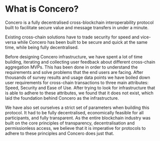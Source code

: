 # What is Concero?

Concero is a fully decentralised cross-blockchain interoperability protocol built to facilitate secure value and message transfers in under a minute.

Existing cross-chain solutions have to trade security for speed and vice-versa while Concero has been built to be secure and quick at the same time, while being fully decentralised.

Before designing Concero infrastructure, we have spent a lot of time building, iterating and collecting user feedback about different cross-chain aggregation MVPs. This has been done in order to understand the requirements and solve problems that the end users are facing. After thousands of survey results and usage data points we have boiled down user requirements for cross-chain transactions to three main attributes: Speed, Security and Ease of Use. After trying to look for infrastructure that is able to adhere to these attributes, we found that it does not exist, which laid the foundation behind Concero as the infrastructure.

We have also set ourselves a strict set of parameters when building this protocol. It had to be fully decentralised, economically feasible for all participants, and fully transparent. As the entire blockchain industry was built on the core principles of transparency, decentralisation and permissionless access, we believe that it is imperative for protocols to adhere to these principles and Concero does just that.
